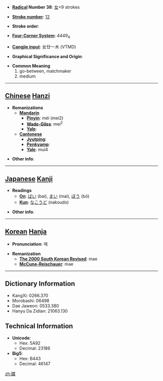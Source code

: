 * '''[[Wiktionary:Chinese radical index| Radical]] Number 38''': [[Wiktionary:Chinese radical index 女|女]]+9 strokes

* '''[[Wiktionary:Chinese total strokes index|Stroke number]]''': [[Wiktionary:Chinese total strokes index 12|12]]

* '''Stroke order''': 

* '''[[Wiktionary:Chinese four corner index|Four-Corner System]]''': 4449<sub>4</sub>

* '''[[Wiktionary:Chinese Cangjie index|Cangjie input]]''': 女廿一木 (VTMD)

* '''Graphical Significance and Origin''': 

* '''Common Meaning'''
*#go-between, matchmaker
*# medium


----

== [[Chinese]] [[Hanzi]] ==

* '''Romanizations'''
** '''[[Mandarin]]'''
*** '''[[Pinyin]]''': méi (mei2)
*** '''[[Wade-Giles]]''': mei<sup>2</sup>
*** '''[[Yale]]''': 
** '''[[Cantonese]]'''
*** '''[[Jyutping]]''':
*** '''[[Penkyamp]]''': 
*** '''[[Yale]]''': mui4

* '''Other info''': 

----

== [[Japanese]] [[Kanji]] ==

* '''Readings'''
** '''[[On]]''': [[ばい]] (bai), [[まい]] (mai), [[ぼう]] (bō)
** '''[[Kun]]''': [[なこうど]] (nakoudo)

* '''Other info''':  

----

== [[Korean]] [[Hanja]] ==

* '''Pronunciation''': 매

* '''Romanization'''
** '''[[The 2000 South Korean Revised Romanization|The 2000 South Korean Revised]]''': mae
** '''[[McCune-Reischauer]]''': mae

----

== Dictionary Information ==

* KangXi: 0266.370
* Morobashi: 06498
* Dae Jaweon: 0533.380
* Hanyu Da Zidian: 21063.130

== Technical Information ==

* '''Unicode''':
** Hex: 5A92
** Decimal: 23186
* '''Big5''':
** Hex: B443
** Decimal: 46147

[[zh:媒]]